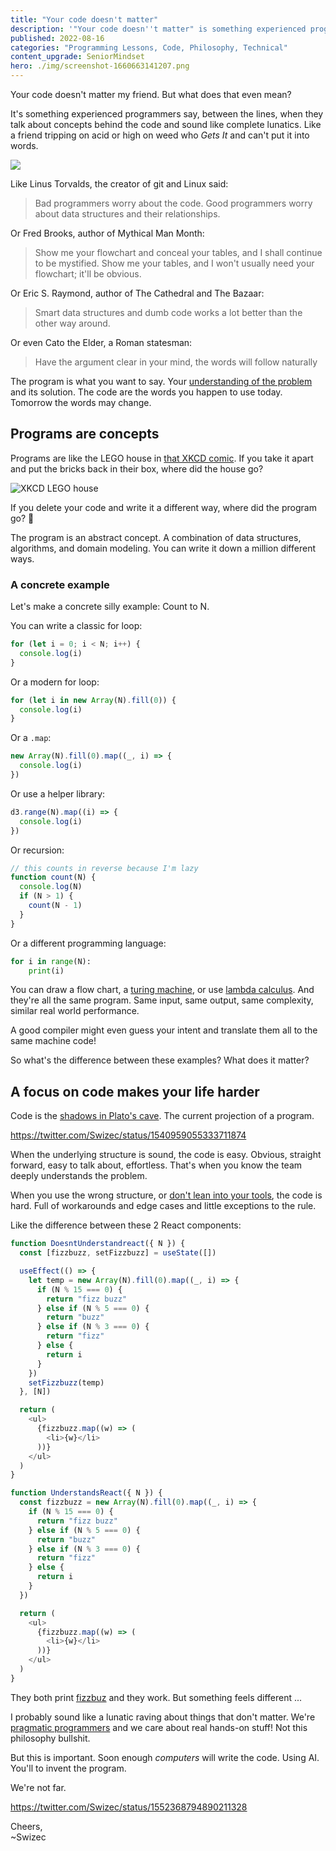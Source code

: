 ```yaml
---
title: "Your code doesn't matter"
description: '"Your code doesn''t matter" is something experienced programmers say, between the lines, when they sound like complete lunatics. But what do they mean? Why does everyone say it?'
published: 2022-08-16
categories: "Programming Lessons, Code, Philosophy, Technical"
content_upgrade: SeniorMindset
hero: ./img/screenshot-1660663141207.png
---
```


Your code doesn't matter my friend. But what does that even mean?

It's something experienced programmers say, between the lines, when they talk about concepts behind the code and sound like complete lunatics. Like a friend tripping on acid or high on weed who _Gets It_ and can't put it into words.

![](./img/ygifandct=ggh3ee8.gif)

Like Linus Torvalds, the creator of git and Linux said:

> Bad programmers worry about the code. Good programmers worry about data structures and their relationships.

Or Fred Brooks, author of Mythical Man Month:

> Show me your flowchart and conceal your tables, and I shall continue to be mystified. Show me your tables, and I won't usually need your flowchart; it'll be obvious.

Or Eric S. Raymond, author of The Cathedral and The Bazaar:

> Smart data structures and dumb code works a lot better than the other way around.

Or even Cato the Elder, a Roman statesman:

> Have the argument clear in your mind, the words will follow naturally

The program is what you want to say. Your [understanding of the problem](https://swizec.com/blog/coding-forces-you-to-understand-the-problem/) and its solution. The code are the words you happen to use today. Tomorrow the words may change.

## Programs are concepts

Programs are like the LEGO house in [that XKCD comic](https://xkcd.com/659/). If you take it apart and put the bricks back in their box, where did the house go?

![XKCD LEGO house](./img/XKCD-LEGO-househhd345.png)

If you delete your code and write it a different way, where did the program go? 🤔

The program is an abstract concept. A combination of data structures, algorithms, and domain modeling. You can write it down a million different ways.

### A concrete example

Let's make a concrete silly example: Count to N.

You can write a classic for loop:

```javascript
for (let i = 0; i < N; i++) {
  console.log(i)
}
```

Or a modern for loop:

```javascript
for (let i in new Array(N).fill(0)) {
  console.log(i)
}
```

Or a `.map`:

```javascript
new Array(N).fill(0).map((_, i) => {
  console.log(i)
})
```

Or use a helper library:

```javascript
d3.range(N).map((i) => {
  console.log(i)
})
```

Or recursion:

```javascript
// this counts in reverse because I'm lazy
function count(N) {
  console.log(N)
  if (N > 1) {
    count(N - 1)
  }
}
```

Or a different programming language:

```python
for i in range(N):
	print(i)
```

You can draw a flow chart, a [turing machine](https://en.wikipedia.org/wiki/Turing_machine), or use [lambda calculus](https://en.wikipedia.org/wiki/Lambda_calculus). And they're all the same program. Same input, same output, same complexity, similar real world performance.

A good compiler might even guess your intent and translate them all to the same machine code!

So what's the difference between these examples? What does it matter?

## A focus on code makes your life harder

Code is the [shadows in Plato's cave](https://en.wikipedia.org/wiki/Allegory_of_the_cave). The current projection of a program.

https://twitter.com/Swizec/status/1540959055333711874

When the underlying structure is sound, the code is easy. Obvious, straight forward, easy to talk about, effortless. That's when you know the team deeply understands the problem.

When you use the wrong structure, or [don't lean into your tools](https://swizec.com/blog/25-lessons-from-25-years-of-coding/), the code is hard. Full of workarounds and edge cases and little exceptions to the rule.

Like the difference between these 2 React components:

```javascript
function DoesntUnderstandreact({ N }) {
  const [fizzbuzz, setFizzbuzz] = useState([])

  useEffect(() => {
    let temp = new Array(N).fill(0).map((_, i) => {
      if (N % 15 === 0) {
        return "fizz buzz"
      } else if (N % 5 === 0) {
        return "buzz"
      } else if (N % 3 === 0) {
        return "fizz"
      } else {
        return i
      }
    })
    setFizzbuzz(temp)
  }, [N])

  return (
    <ul>
      {fizzbuzz.map((w) => (
        <li>{w}</li>
      ))}
    </ul>
  )
}
```

```javascript
function UnderstandsReact({ N }) {
  const fizzbuzz = new Array(N).fill(0).map((_, i) => {
    if (N % 15 === 0) {
      return "fizz buzz"
    } else if (N % 5 === 0) {
      return "buzz"
    } else if (N % 3 === 0) {
      return "fizz"
    } else {
      return i
    }
  })

  return (
    <ul>
      {fizzbuzz.map((w) => (
        <li>{w}</li>
      ))}
    </ul>
  )
}
```

They both print [fizzbuz](https://en.wikipedia.org/wiki/Fizz_buzz) and they work. But something feels different ...

I probably sound like a lunatic raving about things that don't matter. We're [pragmatic programmers](https://swizec.com/blog/my-favorite-lessons-from-pragmatic-programmer/) and we care about real hands-on stuff! Not this philosophy bullshit.

But this is important. Soon enough _computers_ will write the code. Using AI. You'll to invent the program.

We're not far.

https://twitter.com/Swizec/status/1552368794890211328

Cheers,<br/>
~Swizec
